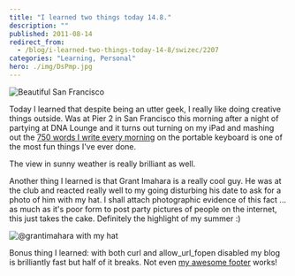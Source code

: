 ```yaml
---
title: "I learned two things today 14.8."
description: ""
published: 2011-08-14
redirect_from:
  - /blog/i-learned-two-things-today-14-8/swizec/2207
categories: "Learning, Personal"
hero: ./img/DsPmp.jpg
---
```


![](https://swizec.com/wp-content/uploads/2011/08/photo-300x224.jpg "Beautiful San Francisco ")

Today I learned that despite being an utter geek, I really like doing creative things outside. Was at Pier 2 in San Francisco this morning after a night of partying at DNA Lounge and it turns out turning on my iPad and mashing out the [750 words I write every morning](https://swizec.com/blog/750-words-a-day-keeps-the-insanity-away/swizec/1703 "750 words a day keeps the insanity away") on the portable keyboard is one of the most fun things I've ever done.

The view in sunny weather is really brilliant as well.

Another thing I learned is that Grant Imahara is a really cool guy. He was at the club and reacted really well to my going disturbing his date to ask for a photo of him with my hat. I shall attach photographic evidence of this fact ... as much as it's poor form to post party pictures of people on the internet, this just takes the cake. Definitely the highlight of my summer :)

![](./img/DsPmp.jpg "@grantimahara with my hat")

Bonus thing I learned: with both curl and allow_url_fopen disabled my blog is brilliantly fast but half of it breaks. Not even [my awesome footer](https://swizec.com/blog/my-footer-gives-you-a-glimpse-into-my-life/swizec/1840 "My new footer gives you a glimpse into my life") works!

